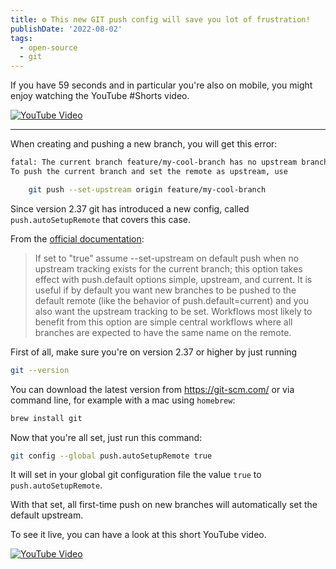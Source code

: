 ```yaml
---
title: ⚙ This new GIT push config will save you lot of frustration!
publishDate: '2022-08-02'
tags:
  - open-source
  - git
---
```



If you have 59 seconds and in particular you're also on mobile, you might enjoy watching the YouTube #Shorts video.


<a href="https://youtube.com/shorts/KrgNpJA0sX4">
  <Image src={preview} alt="YouTube Video" />
</a>

---

When creating and pushing a new branch, you will get this error:

```sh
fatal: The current branch feature/my-cool-branch has no upstream branch.
To push the current branch and set the remote as upstream, use

    git push --set-upstream origin feature/my-cool-branch

```

Since version 2.37 git has introduced a new config, called `push.autoSetupRemote` that covers this case.

From the [official documentation](https://git-scm.com/docs/git-config#Documentation/git-config.txt-pushautoSetupRemote):

> If set to "true" assume --set-upstream on default push when no upstream tracking exists for the current branch; this option takes effect with push.default options simple, upstream, and current. It is useful if by default you want new branches to be pushed to the default remote (like the behavior of push.default=current) and you also want the upstream tracking to be set. Workflows most likely to benefit from this option are simple central workflows where all branches are expected to have the same name on the remote.

First of all, make sure you're on version 2.37 or higher by just running

```sh
git --version
```

You can download the latest version from https://git-scm.com/ or via command line, for example with a mac using `homebrew`:

```sh
brew install git
```

Now that you're all set, just run this command:

```sh
git config --global push.autoSetupRemote true
```

It will set in your global git configuration file the value `true` to `push.autoSetupRemote`.

With that set, all first-time push on new branches will automatically set the default upstream.

To see it live, you can have a look at this short YouTube video.

<a href="https://youtube.com/shorts/KrgNpJA0sX4">
  <Image src={preview} alt="YouTube Video" />
</a>
